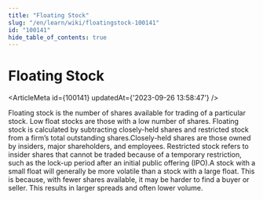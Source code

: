 ```yaml
---
title: "Floating Stock"
slug: "/en/learn/wiki/floatingstock-100141"
id: "100141"
hide_table_of_contents: true
---
```



# Floating Stock

<ArticleMeta id={100141} updatedAt={'2023-09-26 13:58:47'} />
<div className='border-solid border-b border-t-0 my-4 border-[var(--ifm-color-gray-300)]' />

Floating stock is the number of shares available for trading of a particular stock. Low float stocks are those with a low number of shares. Floating stock is calculated by subtracting closely-held shares and restricted stock from a firm’s total outstanding shares.Closely-held shares are those owned by insiders, major shareholders, and employees. Restricted stock refers to insider shares that cannot be traded because of a temporary restriction, such as the lock-up period after an initial public offering (IPO).A stock with a small float will generally be more volatile than a stock with a large float. This is because, with fewer shares available, it may be harder to find a buyer or seller. This results in larger spreads and often lower volume.
